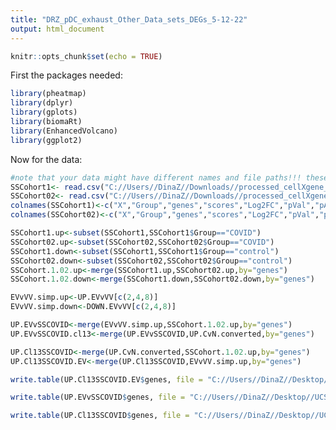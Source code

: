 ```yaml
---
title: "DRZ_pDC_exhaust_Other_Data_sets_DEGs_5-12-22"
output: html_document
---
```


```r
knitr::opts_chunk$set(echo = TRUE)
```
First the packages needed:

```r
library(pheatmap)
library(dplyr)
library(gplots)
library(biomaRt)
library(EnhancedVolcano)
library(ggplot2)

```

Now for the data:
```r
#note that your data might have different names and file paths!!! these are the local files :D
SSCohort1<- read.csv("C://Users//DinaZ//Downloads//processed_cellXgene_Cohort1_pDC.csv")
SSCohort02<- read.csv("C://Users//DinaZ//Downloads//processed_cellXgene_Cohort0-2_pDC.csv")
colnames(SSCohort1)<-c("X","Group","genes","scores","Log2FC","pVal","pAdj")
colnames(SSCohort02)<-c("X","Group","genes","scores","Log2FC","pVal","pAdj")

SSCohort1.up<-subset(SSCohort1,SSCohort1$Group=="COVID")
SSCohort02.up<-subset(SSCohort02,SSCohort02$Group=="COVID")
SSCohort1.down<-subset(SSCohort1,SSCohort1$Group=="control")
SSCohort02.down<-subset(SSCohort02,SSCohort02$Group=="control")
SSCohort.1.02.up<-merge(SSCohort1.up,SSCohort02.up,by="genes")
SSCohort.1.02.down<-merge(SSCohort1.down,SSCohort02.down,by="genes")
```

```r
EVvVV.simp.up<-UP.EVvVV[c(2,4,8)]
EVvVV.simp.down<-DOWN.EVvVV[c(2,4,8)]
```


```r
UP.EVvSSCOVID<-merge(EVvVV.simp.up,SSCohort.1.02.up,by="genes")
UP.EVvSSCOVID.cl13<-merge(UP.EVvSSCOVID,UP.CvN.converted,by="genes")

UP.Cl13SSCOVID<-merge(UP.CvN.converted,SSCohort.1.02.up,by="genes")
UP.Cl13SSCOVID.EV<-merge(UP.Cl13SSCOVID,EVvVV.simp.up,by="genes")

write.table(UP.Cl13SSCOVID.EV$genes, file = "C://Users//DinaZ//Desktop//UCSD_Documents_DZ//CAL-1_RNA_Seq_refined_simplified_files//Cl13_SSCOVID_EV.txt", quote=FALSE, sep = "\t", row.names = FALSE)

write.table(UP.EVvSSCOVID$genes, file = "C://Users//DinaZ//Desktop//UCSD_Documents_DZ//CAL-1_RNA_Seq_refined_simplified_files//UP_EV_SSCOVID.txt", quote=FALSE, sep = "\t", row.names = FALSE)

write.table(UP.Cl13SSCOVID$genes, file = "C://Users//DinaZ//Desktop//UCSD_Documents_DZ//CAL-1_RNA_Seq_refined_simplified_files//UP_Cl13_SSCOVID.txt", quote=FALSE, sep = "\t", row.names = FALSE)
```


